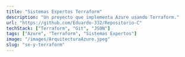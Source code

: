 ---
title: "Sistemas Expertos Terraform"
description: "Un proyecto que implementa Azure usando Terraform."
url: "https://github.com/Eduardo-332/Repositorio-C"
techStack: ["Terraform", "Git", "JSON"]
tags: ["Azure", "Terraform", "Sistemas Expertos"]
image: "/images/ArquitecturaAzure.jpeg"
slug: "se-y-terraform"
---

